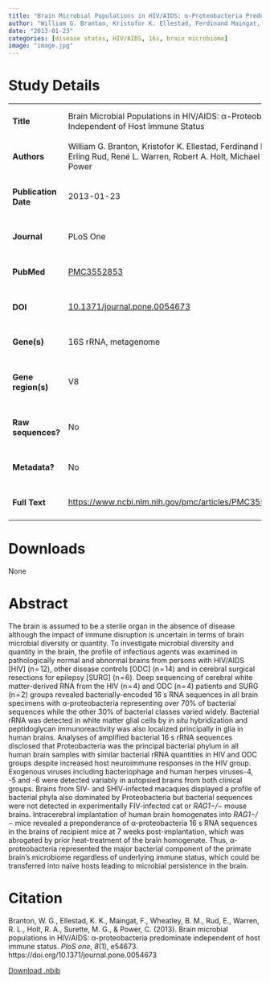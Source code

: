 ```yaml
---
title: "Brain Microbial Populations in HIV/AIDS: α-Proteobacteria Predominate Independent of Host Immune Status"
author: "William G. Branton, Kristofor K. Ellestad, Ferdinand Maingat, B. Matt Wheatley, Erling Rud, René L. Warren, Robert A. Holt, Michael G. Surette, and Christopher Power"
date: "2013-01-23"
categories: [disease states, HIV/AIDS, 16s, brain microbiome]
image: "image.jpg"
---
```


# Study Details

+-----------------------+-----------------------------------------------------------------------------------------------------------------------------------------------------------------------+
| #### Title            | Brain Microbial Populations in HIV/AIDS: α-Proteobacteria Predominate Independent of Host Immune Status                                                               |
+-----------------------+-----------------------------------------------------------------------------------------------------------------------------------------------------------------------+
| #### Authors          | William G. Branton, Kristofor K. Ellestad, Ferdinand Maingat, B. Matt Wheatley, Erling Rud, René L. Warren, Robert A. Holt, Michael G. Surette, and Christopher Power |
+-----------------------+-----------------------------------------------------------------------------------------------------------------------------------------------------------------------+
| #### Publication Date | 2013-01-23                                                                                                                                                            |
+-----------------------+-----------------------------------------------------------------------------------------------------------------------------------------------------------------------+
| #### Journal          | PLoS One                                                                                                                                                              |
+-----------------------+-----------------------------------------------------------------------------------------------------------------------------------------------------------------------+
| #### PubMed           | [PMC3552853](https://www.ncbi.nlm.nih.gov/pmc/articles/PMC3552853/)                                                                                                   |
+-----------------------+-----------------------------------------------------------------------------------------------------------------------------------------------------------------------+
| #### DOI              | [10.1371/journal.pone.0054673](https://www.ncbi.nlm.nih.gov/pmc/articles/PMC3552853/)                                                                                 |
+-----------------------+-----------------------------------------------------------------------------------------------------------------------------------------------------------------------+
| #### Gene(s)          | 16S rRNA, metagenome                                                                                                                                                  |
+-----------------------+-----------------------------------------------------------------------------------------------------------------------------------------------------------------------+
| #### Gene region(s)   | V8                                                                                                                                                                    |
+-----------------------+-----------------------------------------------------------------------------------------------------------------------------------------------------------------------+
| #### Raw sequences?   | No                                                                                                                                                                    |
+-----------------------+-----------------------------------------------------------------------------------------------------------------------------------------------------------------------+
| #### Metadata?        | No                                                                                                                                                                    |
+-----------------------+-----------------------------------------------------------------------------------------------------------------------------------------------------------------------+
| #### Full Text        | <https://www.ncbi.nlm.nih.gov/pmc/articles/PMC3552853/pdf/pone.0054673.pdf>                                                                                           |
+-----------------------+-----------------------------------------------------------------------------------------------------------------------------------------------------------------------+

# Downloads

None

# Abstract

The brain is assumed to be a sterile organ in the absence of disease although the impact of immune disruption is uncertain in terms of brain microbial diversity or quantity. To investigate microbial diversity and quantity in the brain, the profile of infectious agents was examined in pathologically normal and abnormal brains from persons with HIV/AIDS \[HIV\] (n = 12), other disease controls \[ODC\] (n = 14) and in cerebral surgical resections for epilepsy \[SURG\] (n = 6). Deep sequencing of cerebral white matter-derived RNA from the HIV (n = 4) and ODC (n = 4) patients and SURG (n = 2) groups revealed bacterially-encoded 16 s RNA sequences in all brain specimens with α-proteobacteria representing over 70% of bacterial sequences while the other 30% of bacterial classes varied widely. Bacterial rRNA was detected in white matter glial cells by *in situ* hybridization and peptidoglycan immunoreactivity was also localized principally in glia in human brains. Analyses of amplified bacterial 16 s rRNA sequences disclosed that Proteobacteria was the principal bacterial phylum in all human brain samples with similar bacterial rRNA quantities in HIV and ODC groups despite increased host neuroimmune responses in the HIV group. Exogenous viruses including bacteriophage and human herpes viruses-4, -5 and -6 were detected variably in autopsied brains from both clinical groups. Brains from SIV- and SHIV-infected macaques displayed a profile of bacterial phyla also dominated by Proteobacteria but bacterial sequences were not detected in experimentally FIV-infected cat or *RAG1−/−* mouse brains. Intracerebral implantation of human brain homogenates into *RAG1−/−* mice revealed a preponderance of α-proteobacteria 16 s RNA sequences in the brains of recipient mice at 7 weeks post-implantation, which was abrogated by prior heat-treatment of the brain homogenate. Thus, α-proteobacteria represented the major bacterial component of the primate brain’s microbiome regardless of underlying immune status, which could be transferred into naïve hosts leading to microbial persistence in the brain.

# Citation

Branton, W. G., Ellestad, K. K., Maingat, F., Wheatley, B. M., Rud, E., Warren, R. L., Holt, R. A., Surette, M. G., & Power, C. (2013). Brain microbial populations in HIV/AIDS: α-proteobacteria predominate independent of host immune status. *PloS one*, *8*(1), e54673. https://doi.org/10.1371/journal.pone.0054673

[Download .nbib](https://www.ncbi.nlm.nih.gov/pmc/resources/citations/3552853/export/)
